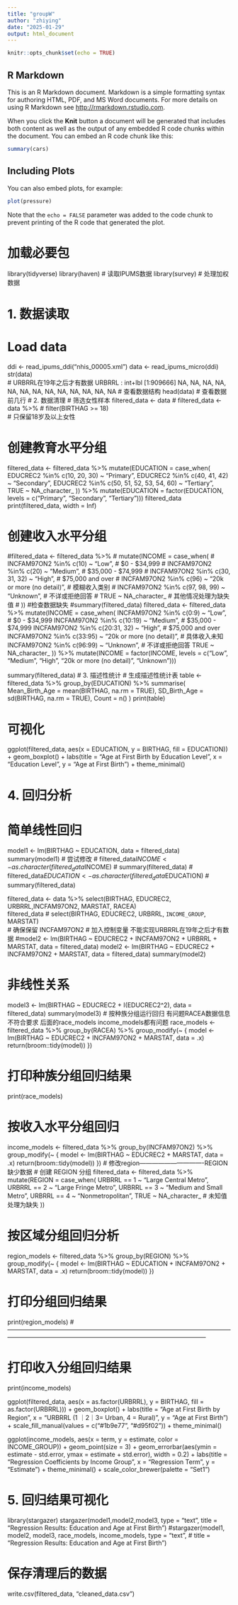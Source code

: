 ```yaml
---
title: "groupW"
author: "zhiying"
date: "2025-01-29"
output: html_document
---
```


```r
knitr::opts_chunk$set(echo = TRUE)
```

## R Markdown

This is an R Markdown document. Markdown is a simple formatting syntax for authoring HTML, PDF, and MS Word documents. For more details on using R Markdown see <http://rmarkdown.rstudio.com>.

When you click the **Knit** button a document will be generated that includes both content as well as the output of any embedded R code chunks within the document. You can embed an R code chunk like this:

```r
summary(cars)
```

## Including Plots

You can also embed plots, for example:

```r
plot(pressure)
```

Note that the `echo = FALSE` parameter was added to the code chunk to prevent printing of the R code that generated the plot.



# 加载必要包
library(tidyverse)
library(haven)      # 读取IPUMS数据
library(survey)     # 处理加权数据

# 1. 数据读取
# Load data
ddi <- read_ipums_ddi("nhis_00005.xml")
data <- read_ipums_micro(ddi)
str(data)  
# URBRRL在19年之后才有数据 URBRRL     : int+lbl [1:909666] NA, NA, NA, NA, NA, NA, NA, NA, NA, NA, NA, NA, NA
# 查看数据结构
head(data) 
# 查看数据前几行
# 2. 数据清理
# 筛选女性样本
filtered_data <- data 
# filtered_data <- data %>%
#  filter(BIRTHAG >= 18)  
# 只保留18岁及以上女性

# 创建教育水平分组
filtered_data <- filtered_data %>%
  mutate(EDUCATION = case_when(
    EDUCREC2 %in% c(10, 20, 30) ~ "Primary",
    EDUCREC2 %in% c(40, 41, 42) ~ "Secondary",
    EDUCREC2 %in% c(50, 51, 52, 53, 54, 60) ~ "Tertiary",
    TRUE ~ NA_character_
  )) %>%
  mutate(EDUCATION = factor(EDUCATION, levels = c("Primary", "Secondary", "Tertiary")))
filtered_data
print(filtered_data, width = Inf)

# 创建收入水平分组
#filtered_data <- filtered_data %>%
#  mutate(INCOME = case_when(
#    INCFAM97ON2 %in% c(10) ~ "Low",                # $0 - $34,999
#    INCFAM97ON2 %in% c(20) ~ "Medium",             # $35,000 - $74,999
#    INCFAM97ON2 %in% c(30, 31, 32) ~ "High",       # $75,000 and over
#    INCFAM97ON2 %in% c(96) ~ "20k or more (no detail)", # 模糊收入类别
#    INCFAM97ON2 %in% c(97, 98, 99) ~ "Unknown",    # 不详或拒绝回答
#    TRUE ~ NA_character_                      # 其他情况处理为缺失值
#  ))
#检查数据缺失
#summary(filtered_data)
filtered_data <- filtered_data %>%
  mutate(INCOME = case_when(
    INCFAM97ON2 %in% c(0:9)  ~ "Low",       # $0 - $34,999
    INCFAM97ON2 %in% c(10:19) ~ "Medium",   # $35,000 - $74,999
    INCFAM97ON2 %in% c(20:31, 32) ~ "High", # $75,000 and over
    INCFAM97ON2 %in% c(33:95) ~ "20k or more (no detail)", # 具体收入未知
    INCFAM97ON2 %in% c(96:99) ~ "Unknown",  # 不详或拒绝回答
    TRUE ~ NA_character_
  )) %>%
  mutate(INCOME = factor(INCOME, levels = c("Low", "Medium", "High", "20k or more (no detail)", "Unknown")))

summary(filtered_data)
# 3. 描述性统计
# 生成描述性统计表
table <- filtered_data %>%
  group_by(EDUCATION) %>%
  summarise(
    Mean_Birth_Age = mean(BIRTHAG, na.rm = TRUE),
    SD_Birth_Age = sd(BIRTHAG, na.rm = TRUE),
    Count = n()
  )
print(table)

# 可视化
ggplot(filtered_data, aes(x = EDUCATION, y = BIRTHAG, fill = EDUCATION)) +
  geom_boxplot() +
  labs(title = "Age at First Birth by Education Level",
       x = "Education Level", y = "Age at First Birth") +
  theme_minimal()

# 4. 回归分析
# 简单线性回归
model1 <- lm(BIRTHAG ~ EDUCATION, data = filtered_data)
summary(model1)
# 尝试修改
# filtered_data$INCOME <- as.character(filtered_data$INCOME)
# summary(filtered_data)
# filtered_data$EDUCATION <- as.character(filtered_data$EDUCATION)
# summary(filtered_data)

filtered_data <- data %>%
  select(BIRTHAG, EDUCREC2, URBRRL,INCFAM97ON2, MARSTAT, RACEA)  
filtered_data
#  select(BIRTHAG, EDUCREC2, URBRRL, `INCOME_GROUP`, MARSTAT)  
# 确保保留 INCFAM97ON2
# 加入控制变量 不能实现URBRRL在19年之后才有数据
#model2 <- lm(BIRTHAG ~ EDUCREC2 + INCFAM97ON2 + URBRRL + MARSTAT, data = filtered_data)
model2 <- lm(BIRTHAG ~ EDUCREC2 + INCFAM97ON2 + MARSTAT, data = filtered_data)
summary(model2)


# 非线性关系
model3 <- lm(BIRTHAG ~ EDUCREC2 + I(EDUCREC2^2), data = filtered_data)
summary(model3)
# 按种族分组运行回归 有问题RACEA数据信息不符合要求 后面的race_models income_models都有问题
race_models <- filtered_data %>%
  group_by(RACEA) %>%
  group_modify(~ {
    model <- lm(BIRTHAG ~ EDUCREC2 + INCFAM97ON2 + MARSTAT, data = .x)
    return(broom::tidy(model))
  })

# 打印种族分组回归结果
print(race_models)



# 按收入水平分组回归
income_models <- filtered_data %>%
  group_by(INCFAM97ON2) %>%
  group_modify(~ {
    model <- lm(BIRTHAG ~ EDUCREC2 + MARSTAT, data = .x)
    return(broom::tidy(model))
  })
# 修改region-------------------------------REGION缺少数据
# 创建 REGION 分组
filtered_data <- filtered_data %>%
  mutate(REGION = case_when(
    URBRRL == 1 ~ "Large Central Metro",
    URBRRL == 2 ~ "Large Fringe Metro",
    URBRRL == 3 ~ "Medium and Small Metro",
    URBRRL == 4 ~ "Nonmetropolitan",
    TRUE ~ NA_character_  # 未知值处理为缺失
  ))

# 按区域分组回归分析
region_models <- filtered_data %>%
  group_by(REGION) %>%
  group_modify(~ {
    model <- lm(BIRTHAG ~ EDUCATION + INCFAM97ON2 + MARSTAT, data = .x)
    return(broom::tidy(model))
  })

# 打印分组回归结果
print(region_models)
# ————————————————————————————————————————————————————————————————————

# 打印收入分组回归结果
print(income_models)

ggplot(filtered_data, aes(x = as.factor(URBRRL), y = BIRTHAG, fill = as.factor(URBRRL))) +
  geom_boxplot() +
  labs(title = "Age at First Birth by Region",
       x = "URBRRL (1 ｜2｜3= Urban, 4 = Rural)", y = "Age at First Birth") +
  scale_fill_manual(values = c("#1b9e77", "#d95f02")) +
  theme_minimal()

ggplot(income_models, aes(x = term, y = estimate, color = INCOME_GROUP)) +
  geom_point(size = 3) +
  geom_errorbar(aes(ymin = estimate - std.error, ymax = estimate + std.error), width = 0.2) +
  labs(title = "Regression Coefficients by Income Group",
       x = "Regression Term", y = "Estimate") +
  theme_minimal() +
  scale_color_brewer(palette = "Set1")
  
# 5. 回归结果可视化
library(stargazer)
stargazer(model1,model2,model3, type = "text",
          title = "Regression Results: Education and Age at First Birth")
#stargazer(model1, model2, model3, race_models, income_models, type = "text",
#         title = "Regression Results: Education and Age at First Birth")

# 保存清理后的数据
write.csv(filtered_data, "cleaned_data.csv")
